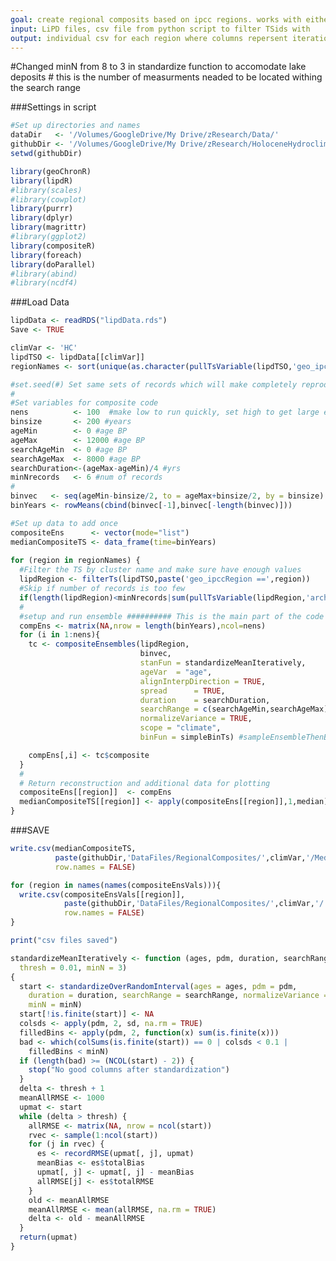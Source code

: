 ---
goal: create regional composits based on ipcc regions. works with either temp or hc
input: LiPD files, csv file from python script to filter TSids with
output: individual csv for each region where columns repersent iterations. Also summary with each column as the regional median timeseries
---
#Changed minN from 8 to 3 in standardize function to accomodate lake deposits
#   this is the number of measurments neaded to be located withing the search range

###Settings in script
```{r}
#Set up directories and names
dataDir   <- '/Volumes/GoogleDrive/My Drive/zResearch/Data/'
githubDir <- '/Volumes/GoogleDrive/My Drive/zResearch/HoloceneHydroclimate/'
setwd(githubDir)
```

```{r}
library(geoChronR)
library(lipdR)
#library(scales)
#library(cowplot)
library(purrr)
library(dplyr)
library(magrittr)
#library(ggplot2)
library(compositeR)
library(foreach)
library(doParallel)
#library(abind)
#library(ncdf4)
```

###Load Data
```{r}
lipdData <- readRDS("lipdData.rds")
Save <- TRUE

climVar <- 'HC'
lipdTSO <- lipdData[[climVar]]
regionNames <- sort(unique(as.character(pullTsVariable(lipdTSO,'geo_ipccRegion'))))
```


```{r}
#set.seed(#) Set same sets of records which will make completely reproducable
#
#Set variables for composite code
nens          <- 100  #make low to run quickly, set high to get large ensemble range (variation from standardization search range and order )
binsize       <- 200 #years
ageMin        <- 0 #age BP
ageMax        <- 12000 #age BP
searchAgeMin  <- 0 #age BP
searchAgeMax  <- 8000 #age BP
searchDuration<-(ageMax-ageMin)/4 #yrs
minNrecords   <- 6 #num of records
#
binvec   <- seq(ageMin-binsize/2, to = ageMax+binsize/2, by = binsize)
binYears <- rowMeans(cbind(binvec[-1],binvec[-length(binvec)]))

#Set up data to add once
compositeEns      <- vector(mode="list")
medianCompositeTS <- data_frame(time=binYears)
    
for (region in regionNames) {
  #Filter the TS by cluster name and make sure have enough values
  lipdRegion <- filterTs(lipdTSO,paste('geo_ipccRegion ==',region))
  #Skip if number of records is too few
  if(length(lipdRegion)<minNrecords|sum(pullTsVariable(lipdRegion,'archiveType')!="LakeDeposits")<5|region=='SAS')next
  #
  #setup and run ensemble ########## This is the main part of the code to edit ##########
  compEns <- matrix(NA,nrow = length(binYears),ncol=nens)
  for (i in 1:nens){
    tc <- compositeEnsembles(lipdRegion,
                             binvec,
                             stanFun = standardizeMeanIteratively,
                             ageVar  = "age",
                             alignInterpDirection = TRUE,
                             spread      = TRUE,
                             duration    = searchDuration,
                             searchRange = c(searchAgeMin,searchAgeMax),
                             normalizeVariance = TRUE,
                             scope = "climate",
                             binFun = simpleBinTs) #sampleEnsembleThenBinTs

    compEns[,i] <- tc$composite
  }
  #
  # Return reconstruction and additional data for plotting
  compositeEns[[region]]  <- compEns
  medianCompositeTS[[region]] <- apply(compositeEns[[region]],1,median)
}
```


###SAVE
```{r}
write.csv(medianCompositeTS,
          paste(githubDir,'DataFiles/RegionalComposites/',climVar,'/MedianTSbyRegion.csv',sep=''),
          row.names = FALSE)

for (region in names(names(compositeEnsVals))){
  write.csv(compositeEnsVals[[region]],
            paste(githubDir,'DataFiles/RegionalComposites/',climVar,'/',region,'.csv',sep=''), 
            row.names = FALSE)
}

print("csv files saved")
```


```{r}
standardizeMeanIteratively <- function (ages, pdm, duration, searchRange, normalizeVariance = TRUE, 
  thresh = 0.01, minN = 3) 
{
  start <- standardizeOverRandomInterval(ages = ages, pdm = pdm, 
    duration = duration, searchRange = searchRange, normalizeVariance = normalizeVariance, 
    minN = minN)
  start[!is.finite(start)] <- NA
  colsds <- apply(pdm, 2, sd, na.rm = TRUE)
  filledBins <- apply(pdm, 2, function(x) sum(is.finite(x)))
  bad <- which(colSums(is.finite(start)) == 0 | colsds < 0.1 | 
    filledBins < minN)
  if (length(bad) >= (NCOL(start) - 2)) {
    stop("No good columns after standardization")
  }
  delta <- thresh + 1
  meanAllRMSE <- 1000
  upmat <- start
  while (delta > thresh) {
    allRMSE <- matrix(NA, nrow = ncol(start))
    rvec <- sample(1:ncol(start))
    for (j in rvec) {
      es <- recordRMSE(upmat[, j], upmat)
      meanBias <- es$totalBias
      upmat[, j] <- upmat[, j] - meanBias
      allRMSE[j] <- es$totalRMSE
    }
    old <- meanAllRMSE
    meanAllRMSE <- mean(allRMSE, na.rm = TRUE)
    delta <- old - meanAllRMSE
  }
  return(upmat)
}

```

